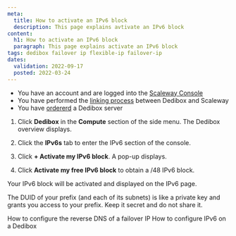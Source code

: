 ```yaml
---
meta:
  title: How to activate an IPv6 block
  description: This page explains avtivate an IPv6 block
content:
  h1: How to activate an IPv6 block
  paragraph: This page explains activate an IPv6 block
tags: dedibox failover ip flexible-ip failover-ip
dates:
  validation: 2022-09-17
  posted: 2022-03-24
---
```


<Message type="requirement">

- You have an account and are logged into the [Scaleway Console](https://console.scaleway.com) 
- You have performed the [linking process](/compute/dedibox/how-to/link-dedibox-account/) between Dedibox and Scaleway
- You have [ordererd](/compute/dedibox/how-to/order-dedibox) a Dedibox server

</Message>


1. Click **Dedibox** in the **Compute** section of the side menu. The Dedibox overview displays.

2. Click the **IPv6s** tab to enter the IPv6 section of the console.

3. Click **+ Activate my IPv6 block**. A pop-up displays. 

4. Click **Activate my free IPv6 block** to obtain a /48 IPv6 block.

Your IPv6 block will be activated and displayed on the IPv6 page. 

<Message type="important">

The DUID of your prefix (and each of its subnets) is like a private key and grants you access to your prefix. Keep it secret and do not share it.

</Message>

 <Navigation title="See Also">
  <PreviousButton to="/compute/dedibox/how-to/configure-reverse-failover-ip">How to configure the reverse DNS of a failover IP</PreviousButton>
  <NextButton to="/compute/dedibox/how-to/configure-ipv6-dedibox">How to configure IPv6 on a Dedibox</NextButton>
</Navigation>